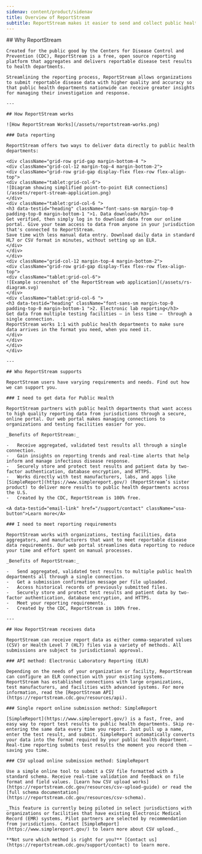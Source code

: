 ```yaml
---
sidenav: content/product/sidenav
title: Overview of ReportStream
subtitle: ReportStream makes it easier to send and collect public health data — for free
---
```


<LayoutSidenav>
    <Sidenav />
</LayoutSidenav>

<LayoutMain>
    ## Why ReportStream

    Created for the public good by the Centers for Disease Control and Prevention (CDC), ReportStream is a free, open source reporting platform that aggregates and delivers reportable disease test results to health departments.

    Streamlining the reporting process, ReportStream allows organizations to submit reportable disease data with higher quality and accuracy so that public health departments nationwide can receive greater insights for managing their investigation and response.

    ---

    ## How ReportStream works

    ![How ReportStream Works](/assets/reportstream-works.png)

    ### Data reporting

    ReportStream offers two ways to deliver data directly to public health departments:

    <div className="grid-row grid-gap margin-bottom-4 ">
    <div className="grid-col-12 margin-top-4 margin-bottom-2">
    <div className="grid-row grid-gap display-flex flex-row flex-align-top">
    <div className="tablet:grid-col-6">
    ![Diagram showing simplified point-to-point ELR connections](/assets/report-stream-application.png)
    </div>
    <div className="tablet:grid-col-6 ">
    <h3 data-testid="heading" className="font-sans-sm margin-top-0 padding-top-0 margin-bottom-1 ">1. Data download</h3>
    Get verified, then simply log in to download data from our online portal. Give your team access to data from anyone in your jurisdiction that's connected to ReportStream.
    Save time with less manual data entry. Download daily data in standard HL7 or CSV format in minutes, without setting up an ELR.
    </div>
    </div>
    </div>
    <div className="grid-col-12 margin-top-4 margin-bottom-2">
    <div className="grid-row grid-gap display-flex flex-row flex-align-top">
    <div className="tablet:grid-col-6">
    ![Example screenshot of the ReportStream web application](/assets/rs-diagram.svg)
    </div>
    <div className="tablet:grid-col-6 ">
    <h3 data-testid="heading" className="font-sans-sm margin-top-0 padding-top-0 margin-bottom-1 ">2. Electronic lab reporting</h3>
    Get data from multiple testing facilities — in less time —  through a single connection.
    ReportStream works 1:1 with public health departments to make sure data arrives in the format you need, when you need it.
    </div>
    </div>
    </div>
    </div>

    ---

    ## Who ReportStream supports

    ReportStream users have varying requirements and needs. Find out how we can support you.

    ### I need to get data for Public Health

    ReportStream partners with public health departments that want access to high quality reporting data from jurisdictions through a secure, online portal. Our web portal makes managing connections to organizations and testing facilities easier for you.

    _Benefits of ReportStream:_

    -   Receive aggregated, validated test results all through a single connection.
    -   Gain insights on reporting trends and real-time alerts that help inform and manage infectious disease response.
    -   Securely store and protect test results and patient data by two-factor authentication, database encryption, and HTTPS.
    -   Works directly with test manufacturers, labs, and apps like [SimpleReport](https://www.simplereport.gov/) (ReportStream’s sister product) to deliver more results to public health departments across the U.S.
    -   Created by the CDC, ReportStream is 100% free.

    <A data-testid="email-link" href="/support/contact" className="usa-button">Learn more</A>

    ### I need to meet reporting requirements

    ReportStream works with organizations, testing facilities, data aggregators, and manufacturers that want to meet reportable disease data requirements. Our web portal streamlines data reporting to reduce your time and effort spent on manual processes.

    _Benefits of ReportStream:_

    -   Send aggregated, validated test results to multiple public health departments all through a single connection.
    -   Get a submission confirmation message per file uploaded.
    -   Access historical records of previously submitted files.
    -   Securely store and protect test results and patient data by two-factor authentication, database encryption, and HTTPS.
    -   Meet your reporting requirements.
    -   Created by the CDC, ReportStream is 100% free.

    ---

    ## How ReportStream receives data

    ReportStream can receive report data as either comma-separated values (CSV) or Health Level 7 (HL7) files via a variety of methods. All submissions are subject to jurisdictional approval.

    ### API method: Electronic Laboratory Reporting (ELR)

    Depending on the needs of your organization or facility, ReportStream can configure an ELR connection with your existing systems. ReportStream has established connections with large organizations, test manufacturers, and facilities with advanced systems. For more information, read the [ReportStream API](https://reportstream.cdc.gov/resources/api).

    ### Single report online submission method: SimpleReport

    [SimpleReport](https://www.simplereport.gov/) is a fast, free, and easy way to report test results to public health departments. Skip re-entering the same data every time you report. Just pull up a name, enter the test result, and submit. SimpleReport automatically converts your data into the format required by your public health department. Real-time reporting submits test results the moment you record them — saving you time.

    ### CSV upload online submission method: SimpleReport

    Use a simple online tool to submit a CSV file formatted with a standard schema. Receive real-time validation and feedback on file format and field values. [Learn how CSV upload works](https://reportstream.cdc.gov/resources/csv-upload-guide) or read the [full schema documentation](https://reportstream.cdc.gov/resources/csv-schema).

    _This feature is currently being piloted in select jurisdictions with organizations or facilities that have existing Electronic Medical Record (EMR) systems. Pilot partners are selected by recommendation from jurisdictions. Contact [SimpleReport](https://www.simplereport.gov/) to learn more about CSV upload._

    **Not sure which method is right for you?** [Contact us](https://reportstream.cdc.gov/support/contact) to learn more.
</LayoutMain>